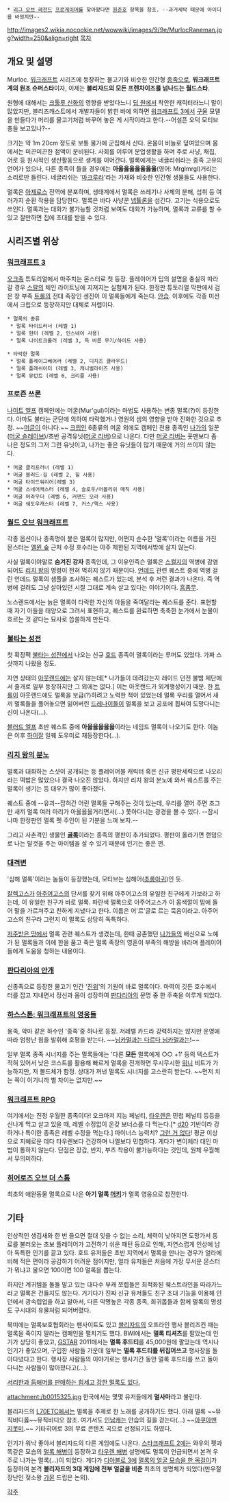  * [[리그 오브 레전드]] [[프로게이머]]를 찾아왔다면 [[원준호]] 항목을 참조. --과거세탁 때문에 아이디를 바꿨지만--

http://images2.wikia.nocookie.net/wowwiki/images/9/9e/MurlocRaneman.jpg?width=250&align=right [[목차]]

== 개요 및 설명 ==
Murloc. [[워크래프트]] 시리즈에 등장하는 물고기와 비슷한 인간형 [[워크래프트/종족|종족]]으로, '''워크래프트계의 원조 슈퍼스타'''이자, 이제는 '''블리자드의 모든 프렌차이즈를 넘나드는 월드스타'''.

원형에 대해서는 [[크툴루 신화]]의 영향을 받았다느니 [[딥 원]]에서 착안한 캐릭터라느니 말이 많았지만, 블리즈캐스트에서 개발자들이 밝힌 바에 의하면 [[워크래프트 3]]에서 [[구울]] 모델을 만들다가 머리를 물고기처럼 바꾸어 놓은 게 시작이라고 한다.--어설픈 오덕 모티브충들 보고있나?--

크기는 약 1m 20cm 정도로 보통 물가에 군집해서 산다. 온몸이 비늘로 덮여있으며 몸에서는 미끈미끈한 점액이 분비된다. 사회를 이루어 분업생활을 하며 주로 사냥, 채집, 어로 등 원시적인 생산활동으로 생계를 이어간다. 멀록에게는 네글리쉬라는 종족 고유의 언어가 있으나, 다른 종족이 들을 경우에는 '''아옳옳옳옳옳옳옳'''(영어: Mrglmrgl)거리는 소리로만 들린다. 네글리쉬는 '[[마크루라]]'라는 가재와 비슷한 인간형 생물들도 사용한다.

멀록은 [[아제로스]] 전역에 분포하며, 생태계에서 멀록은 쓰레기나 사체의 분해, 섭취 등 여러가지 순환 작용을 담당한다. 멀록은 바다 사냥꾼 [[넵튤론]]을 섬긴다. 고기는 식용으로도 쓰인다. 멀록과는 대화가 불가능할 것처럼 보여도 대화가 가능하며, 멀록과 교류를 할 수 있고 잘만하면 집에 초대를 받을 수 있다.

== 시리즈별 위상 ==
=== [[워크래프트 3]] ===
[[오크(워크래프트)|오크]]족 튜토리얼에서 마주치는 몬스터로 첫 등장. 플레이어가 팁의 설명을 충실히 따라갈 경우 [[스랄]]의 체인 라이트닝에 지져지는 실험체가 된다. 한정판 튜토리얼 막판에서 검은 창 부족 [[트롤(워크래프트)|트롤]]의 전대 족장인 센진이 이 멀록들에게 죽는다. [[안습]]. 이후에도 각종 미션에서 크립으로 등장하지만 대체로 저렙이다.

 * 멀록의 종류
  * 멀록 타이드러너 (레벨 1)
  * 멀록 헌터 (레벨 2, 인스네어 사용)
  * 멀록 나이트크롤러 (레벨 3, 독 바른 무기/하이드 사용)

 * 타락한 멀록
  * 멀록 플레이그베어러 (레벨 2, 디지즈 클라우드)
  * 멀록 플레쉬이터 (레벨 3, 캐니벌라이즈 사용)
  * 멀록 뮤턴트 (레벨 6, 크리플 사용)

=== 프로즌 쓰론 ===
[[나이트 엘프]] 캠페인에는 머굴(Mur'gul)이라는 마법도 사용하는 변종 멀록(?)이 등장한다. 아마도 불타는 군단에 의하여 타락했거나 영원의 샘의 영향을 받아 진화한 것으로 추정. ~~[[머글]]이 아니다.~~ [[크립]]인 6종류의 머굴 외에도 캠페인 전용 종족인 [[나가(워크래프트)|나가]]의 일꾼([[머굴 슬레이브]])/초반 공격유닛([[머굴 리버]])으로 나온다. 다만 [[머굴 리버]]는 풋맨보다 좀 나은 정도의 그저 그런 유닛이고, 나가는 좋은 유닛들이 많기 때문에 거의 쓰이지 않는다.

 * 머굴 클리프러너 (레벨 1)
 * 머굴 블러드-길 (레벨 2, 힐 사용)
 * 머굴 타이드워리어(레벨 3)
 * 머굴 스네어캐스터 (레벨 4, 슬로우/어볼리쉬 매직 사용)
 * 머굴 머라우더 (레벨 6, 커맨드 오라 사용)
 * 머굴 쉐도우캐스터 (레벨 7, 커스/핵스 사용)

=== [[월드 오브 워크래프트]] ===
각종 옵션이나 종족명이 붙은 멀록이 많지만, 어쩐지 순수한 '멀록'이라는 이름을 가진 몬스터는 [[엘윈 숲]] 근처 수정 호수라는 아주 제한된 지역에서밖에 살지 않는다.

사실 멀록이야말로 '''숨겨진 강자''' 종족인데, 그 이유인즉슨 멀록은 [[스컬지]]의 역병에 감염되어도 [[리치 왕]]의 명령이 전혀 먹히지 않기 때문이다. [[언데드(워크래프트)|언데드]] 관련 퀘스트 중에 역병 걸린 언데드 멀록의 샘플을 조사하는 퀘스트가 있는데, 분석 후 저런 결과가 나온다. 즉 역병에 걸려도 그냥 살아있던 시절 그대로 계속 살고 있다는 이야기이다. [[흠좀무]].

노스렌드에서는 늙은 멀록이 타락한 자신의 아들을 죽여달라는 퀘스트를 준다. 표현할 때 자기 아들을 태양으로 그려서 표현하고, 퀘스트를 완료하면 축축한 눈가에서 눈물이 흐르는 것 같다는 묘사로 씁쓸하게 만든다.

=== [[불타는 성전]] ===
첫 확장팩 [[불타는 성전]]에서 나오는 신규 [[호드(워크래프트)|호드]] 종족이 멀록이라는 루머도 있었다. 가짜 스샷까지 나왔을 정도.

자연 상태의 [[아웃랜드]]에는 살지 않는데[* 나가들이 데려갔는지 레이드 던전 불뱀 제단에서 졸개로 일부 등장하지만 그 외에는 없다.] 이는 아웃랜드가 외계행성이기 때문. 한 [[트롤]]이 아웃랜드에도 멀록을 보급(?)하려고 노력한 적이 있었는데 멀록 우리를 열어서 새끼 멀록들을 풀어놓으면 잃어버린 [[드레나이]]들이 멀록을 보고 공포에 휩싸여 도망다니는 신이 나온다(…).

[[블러드 엘프]] 초반 퀘스트 중에 '''아옳옳옳옳옳'''이라는 네임드 멀록이 나오기도 한다. 이놈은 이후 [[하이잘]] 일퀘 도우미로 재등장한다(…).

=== [[리치 왕의 분노]] ===
멀록과 대화하는 스샷이 공개되는 등 플레이어블 캐릭터 혹은 신규 평판세력으로 나오리라는 떡밥은 많았으나 결국 나오진 않았다. 하지만 리치 왕의 분노에 와서 퀘스트를 주는 멀록이 생기는 등 대우가 많이 좋아졌다. 

퀘스트 중에 --유괴--잡혀간 어린 멀록들 구해주는 것이 있는데, 우리를 열어 주면 조그만 새끼 멀록 여러 마리가 아옳옳옳거리면서(…) 쫓아다니는 광경을 볼 수 있다. --잠시나마 한정판인 멀록 펫 주인이 된 기분을 느껴 보자.--

그리고 사촌격인 생물인 '''[[골록]]'''이라는 종족의 평판이 추가되었다. 평판이 올라가면 랜덤으로 나는 탈것을 주는 아이템을 살 수 있기 때문에 인기는 좋은 편.

=== [[대격변]] ===
'심해 멀록'이라는 놈들이 등장했는데, 모티브는 심해어([[초롱아귀]])인 듯.

[[칼렉고스]]가 [[아주어고스]]의 단서를 찾기 위해 아주어고스의 유일한 친구에게 가보라고 하는데, 이 유일한 친구가 바로 멀록. 파란색 멀록으로 아주어고스가 이 몸색깔이 맘에 들어 말을 가르쳐주고 친하게 지냈다고 한다. 이름은 어'르'글로 르는 묵음이라고. 아주어고스의 친구라 그런지 이 멀록도 상당히 독특하다.

[[저주받은 땅]]에서 멀록 관련 퀘스트가 생겼는데, 한때 공존했던 [[나가(워크래프트)|나가]]들의 배신으로 노예가 된 멀록들과 이에 한을 품고 죽은 멀록 족장의 영혼이 부족의 해방을 바라며 플레이어들에게 도움을 청하는 내용이다.

=== [[판다리아의 안개]] ===
신종족으로 등장한 물고기 인간 '[[진위]]'의 기원이 바로 멀록이다. 마력이 깃든 호수에서 터를 잡고 지내면서 정신과 몸이 성장하여 [[판다리아]]의 문명 중 한 주축을 이루게 되었다.

=== [[하스스톤: 워크래프트의 영웅들]] ===
용족, 악마 같은 하수인 '종족'중 하나로 등장. 저레벨 카드라 강력하지는 않지만 운영에 따라 엄청난 힘을 발휘해 호평을 받는다. ~~[[멀린(확산성 밀리언 아서)|님카멀]][[자쿠와는 다르다 자쿠와는|과는 다르다 님카멀과는]]!~~

일부 멀록 종족 시너지를 주는 멀록들에는 '다른 '''모든''' 멀록에게 ○○ +1' 등의 텍스트가 적혀 있어서 낮은 코스트를 활용해 빠르게 멀록을 전개하면 무시무시한 [[위니]] 비트가 가능하지만, 저 볼드체가 함정. 상대가 꺼낸 멀록도 시너지를 고스란히 받는다. ~~먼저 치는 쪽이 이기니까 별 차이는 없지만.~~

=== [[워크래프트 RPG]] ===
여기에서는 진정 우월한 종족이다! 오크마저 지능 페널티, [[타우렌]]은 민첩 페널티 등등을 신나게 먹고 살고 있을 때, 레벨 수정없이 온갖 보너스를 다 먹는다.[* [[d20]] 기반이라 강하거나 특이한 종족은 레벨 수정을 먹는다.] 마이너스 능력치? [[그런 거 없다]]! 평균 이상으로 지혜로운 데다 타우렌보다 건강하며 나엘보다 민첩하다. 게다가 변이체라 대인 마법이 통하지 않는다. 단점은 장갑, 반지, 부츠 착용이 불가능하다는 것인데, 원체 우월해서 무의미하다.

=== [[히어로즈 오브 더 스톰]] ===

최초의 애완동물 멀록으로 나온 '''아기 멀록 [[머키]]'''가 멀록 영웅으로 참전한다.


== 기타 ==
인상적인 생김새와 한 번 들으면 절대 잊을 수 없는 소리, 체력이 낮아지면 도망가서 동료를 불러오는 초보 플레이어가 고전하기 쉬운 패턴 등으로 인해, 자연스럽게 인상에 남아 독특한 인기를 끌고 있다. 호드 유저들은 초반 지역에서 멀록을 만나는 경우가 얼라에 비해 적은 편이라 공감하기 어려운 점이지만, 얼라 유저들은 처음에 가장 무서운 몬스터가 뭐냐고 물으면 100이면 100 멀록을 뽑는다.

하지만 계귀템을 둘둘 말고 있는 대다수 부캐 쪼렙들은 최적화된 퀘스트라인을 따라가느라고 멀록은 건들지도 않는다. 거기다가 진짜 신규 유저들도 친구 초대 기능을 이용해 인던에서 광속렙업을 하고 말아서, 다른 악명높은 각종 종족, 희귀몹들과 함께 멀록의 명성도 구시대의 유물처럼 되어버렸다.

북미에는 멀록보호협회라는 팬사이트도 있고 [[블리자드 엔터테인먼트|블리자드]]의 오프라인 행사 블리즈컨 때는 멀록을 죽이지 말라는 캠페인을 펼치기도 했다. BWI에서는 '''멀록 티셔츠'''를 팔았는데 인기가 상당히 좋았고, [[GSTAR]] 2011에서는 '''멀록 후드티'''를 45,000원에 팔았는데 역시나 인기가 좋았으며, 구입한 사람들 가운데 일부는 '''멀록 후드티를 뒤집어쓰고'''  행사장을 돌아다녔다고 한다. 행사장 사람들의 이야기로는 행사기간 동안 멀록 후드티를 쓰고 돌아다니는 사람들이 많아졌다고(…).

[http://www.fancug.com/bbs/view.php?id=freeboard&page=1&sn1=&divpage=42&sn=on&ss=off&sc=off&keyword=멀록&select_arrange=headnum&desc=asc&no=226985 서리한과 둠해머를 판매하는 힘세고 강한 멀록도 있다.]

attachment:/b0015325.jpg
한국에서는 몇몇 유저들에게 '''멀사마'''라고 불린다.

블리자드의 [[L70ETC]]에서는 멀록을 주제로 한 노래를 공개하기도 했다. 아래 멀록 ~~뮤직비디옳~~뮤직비디오 참조. 여기서도 [[인남캐]]는 안습의 길을 걷는다(…) ~~[[아쿠아맨]] [[지못미]].~~ 기타히어로 3의 무료 콘텐츠 곡으로 선정되기도 하였다.

{{{#!HTML
<div align="center"><object width="640" height="360"><param name="movie" value="//www.youtube.com/v/uOpdyytB3OY?version=3&amp;hl=ko_KR&amp;rel=0"></param><param name="allowFullScreen" value="true"></param><param name="allowscriptaccess" value="always"></param><embed src="//www.youtube.com/v/uOpdyytB3OY?version=3&amp;hl=ko_KR&amp;rel=0" type="application/x-shockwave-flash" width="640" height="360" allowscriptaccess="always" allowfullscreen="true"></embed></object></div> }}}

인기가 워낙 좋아서 블리자드의 다른 게임에도 나온다. [[스타크래프트 2]]에는 와우의 펫과 똑같은 모습의 [[멀록 해병]]이 등장하고 [[타우렌 해병]] 설명에도 멀록이 언급되면서 본격 우주로 나가는 멀록(…)이 되었다. 게다가 [[디아블로 3]]에 [http://kr.battle.net/d3/ko/item/the-murlocket-3tVZ3p 멀록의 얼굴 모습을 한 목걸이]가 등장하여 본격 '''블리자드의 3대 게임에 전부 얼굴을 비춘''' 최초의 생명체가 되었다(만우절 장난인 젖소왕 [[가몬]] 드립은 논외).

[[각주]]
